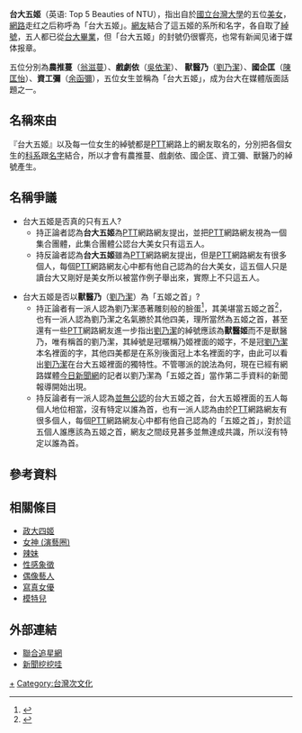 {{inappropriate tone|time=2019-06-18T09:12:42+00:00}}

'''台大五姬'''（英语: Top 5 Beauties of NTU），指出自於[[國立台灣大學|國立台灣大學]]的五位[[美女|美女]]，[[網路|網路]]走红之后称呼為「台大五姬」。[[網路用戶|網友]]結合了這五姬的系所和名字，各自取了[[綽號|綽號]]，五人都已從[[台大|台大]][[畢業|畢業]]，但「台大五姬」的封號仍很響亮，也常有新闻见诸于媒体报章。

五位分別為'''農推蔓'''（[[翁滋蔓|翁滋蔓]]）、'''戲劇依'''（[[吳依潔|吳依潔]]）、 '''獸醫乃'''（[[劉乃潔|劉乃潔]]）、'''國企匡'''（[[陳匡怡|陳匡怡]]）、'''資工彌'''（[[余函彌|余函彌]]），五位女生並稱為「台大五姬」，成为台大在媒體版面話題之一。

== 名稱來由 ==
『台大五姬』以及每一位女生的綽號都是[[PTT|PTT]]網路上的網友取名的，分別把各個女生的[[科系|科系]]跟[[名字|名字]]結合，所以才會有農推蔓、戲劇依、國企匡、資工彌、獸醫乃的綽號產生。

== 名稱爭議 ==
*台大五姬是否真的只有五人?
**持正論者認為'''台大五姬'''為[[PTT|PTT]]網路網友提出，並把[[PTT|PTT]]網路網友視為一個集合團體，此集合團體公認台大美女只有這五人。
**持反論者認為'''台大五姬'''雖為[[PTT|PTT]]網路網友提出，但是[[PTT|PTT]]網路網友有很多個人，每個[[PTT|PTT]]網路網友心中都有他自己認為的台大美女，這五個人只是讀台大又剛好是美女所以被當作例子舉出來，實際上不只這五人。

*台大五姬是否以'''獸醫乃'''（[[劉乃潔|劉乃潔]]）為「五姬之首」?
**持正論者有一派人認為劉乃潔憑著雕刻般的臉蛋<ref name="劉乃潔雕刻般的臉蛋被封五姬之首">{{cite news | language = zh-tw | author =  | url = http://www.nownews.com/2009/09/26/91-2511325.htm | title = 劉乃潔憑雕刻般的臉蛋被封為「五姬之首」 | publisher = 今日新聞網 | pages =  | date =  | accessdate = 2011-08-24 | archive-date = 2011-12-31 | archive-url = https://web.archive.org/web/20111231201231/http://www.nownews.com/2009/09/26/91-2511325.htm | dead-url = no }}</ref>，其美堪當五姬之首<ref name="劉乃潔為五姬之首">{{cite news | language = zh-tw | author =  | url = http://www.nownews.com/2009/09/26/91-2511325.htm | title = 劉乃潔為「五姬之首」 | publisher = 今日新聞網 | pages =  | date =  | accessdate = 2011-08-24 | archive-date = 2011-12-31 | archive-url = https://web.archive.org/web/20111231201231/http://www.nownews.com/2009/09/26/91-2511325.htm | dead-url = no }}</ref>，也有一派人認為劉乃潔之名氣勝於其他四美，理所當然為五姬之首，甚至還有一些[[PTT|PTT]]網路網友進一步指出[[劉乃潔|劉乃潔]]的綽號應該為'''獸醫姬'''而不是獸醫乃，唯有稱首的劉乃潔，其綽號是冠暱稱乃姬裡面的姬字，不是冠[[劉乃潔|劉乃潔]]本名裡面的字，其他四美都是在系別後面冠上本名裡面的字，由此可以看出[[劉乃潔|劉乃潔]]在台大五姬裡面的獨特性。不管哪派的說法為何，現在已經有網路媒體[[今日新聞網|今日新聞網]]的記者以劉乃潔為「五姬之首」當作第二手資料的新聞報導開始出現{{r|劉乃潔雕刻般的臉蛋被封五姬之首|劉乃潔為五姬之首}}。
**持反論者有一派人認為[[並無公認|並無公認]]的台大五姬之首，台大五姬裡面的五人每個人地位相當，沒有特定以誰為首，也有一派人認為由於[[PTT|PTT]]網路網友有很多個人，每個[[PTT|PTT]]網路網友心中都有他自己認為的「五姬之首」，對於這五個人誰應該為五姬之首，網友之間歧見甚多並無達成共識，所以沒有特定以誰為首。

== 參考資料 ==
{{reflist|2}}

== 相關條目 ==
*[[政大四姬|政大四姬]]
*[[女神_(演藝圈)|女神 (演藝圈)]]
*[[辣妹|辣妹]]
*[[性感象徵|性感象徵]]
*[[偶像藝人|偶像藝人]]
*[[寫真女優|寫真女優]]
*[[模特兒|模特兒]]

== 外部連結 ==
*[http://stars.udn.com/star/StarsContent/Content24912/ 聯合追星網]{{Wayback|url=http://stars.udn.com/star/StarsContent/Content24912/ |date=20150325072050 }}
*[http://www.youtube.com/watch?v=N8R0nmKkI3Q 新聞挖挖哇] {{Wayback|url=http://www.youtube.com/watch?v=N8R0nmKkI3Q |date=20200501101232 }}

[[Category:國立臺灣大學校友|+]]
[[Category:台灣次文化|Category:台灣次文化]]
